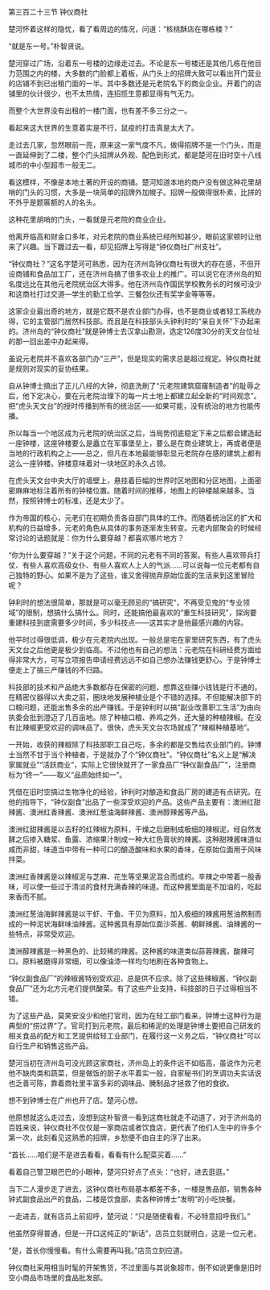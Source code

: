 

第三百二十三节 钟仪商社

楚河怀着这样的隐忧，看了看周边的情况，问道：“核桃酥店在哪栋楼？”

“就是东一号。”朴智贤说。

楚河穿过广场，沿着东一号楼的边缘走过去。不论是东一号楼还是其他几栋在他目力范围之内的楼，大多数的门脸都上着板，从门头上的招牌大致可以看出开门营业的店铺不到已出租门面的一半。其中多数还是元老院名下的商业企业。开着门的店铺里的伙计很少，也不太热情，连招揽生意都显得有气无力。

而整个大世界没有出租的一楼门面，也有差不多三分之一。

看起来这大世界的生意着实是不行，鼠疫的打击真是太大了。

走过去几家，忽然眼前一亮，原来这一家气度不凡，做得招牌不是一个门头，而是一直延伸到了二楼，整个门头招牌从外观、配色到形式，都是楚河在旧时空十八线城市的中小型超市一般无二。

看这模样，不像是本地土著的开设的商铺。楚河知道本地的商户没有做这种花里胡哨的门头的习惯，大多是一块简单的招牌外加幌子。招牌一般做得很朴素，比拼的不外乎是题匾额的人的名头。

这种花里胡哨的门头，一看就是元老院的商业企业。

他离开临高和财金口多年，对元老院的商业系统已经所知甚少，眼前这家顿时让他来了兴趣。当下踱过去一看，却见招牌上写得是“钟仪商社广州支社”。

“钟仪商社？”这名字楚河可熟悉，因为在济州岛钟仪商社有很大的存在感，不但开设商铺和食品加工厂，还在济州岛搞了很多农业上的推广。可以说它在济州岛的知名度远比在其他元老院统治区大得多。他在济州岛作国民学校教务长的时候可没少和这商社打过交道―学生的勤工俭学、三餐包伙还有奖学金等等等。

这家企业最出奇的地方，就是它既不是农业部门办得，也不是商业或者轻工系统办得，它的主管部门居然科技部。而且是在科技部头头钟利时的“亲自关怀”下办起来的。济州岛的“钟仪商社”就是钟博士去汉拿山勘测，选定126度30分的天文台位址的那一回出差中办起来得。

虽说元老院并不喜欢各部门办“三产”，但是现实的需求总是超过规定。钟仪商社就是规则对现实的妥协结果。

自从钟博士搞出了正儿八经的大钟，彻底洗刷了“元老院建筑窟窿制造者”的耻辱之后，他下定决心，要在元老院治理下的每一片土地上都建立起全新的“时间观念”。把“虎头天文台”的授时传播到所有的统治区――如果可能，没有统治的地方也能传播。

所以每当一个地区成为元老院的统治区之后，当局势彻底稳定下来之后都会建造起一座钟楼，这座钟楼要么是矗立在军事堡垒上，要么是在商业建筑上，再或者便是当地的行政机构之上――总之，但凡在本地最能够彰显元老院存在感的建筑上都有这么一座钟楼。钟楼意味着对一块地区的永久占领。

在虎头天文台中央大厅的墙壁上，悬挂着巨幅的世界时区地图和分区地图，上面密密麻麻地标注着所有的钟楼位置。随着时间的推移，地图上的钟楼越来越多。当然，按照钟博士的标准，还是太少了。

作为帝国的核心，元老们在初期负责各自部门具体的工作。而随着统治区的扩大和机构的日益增多，元老的角色从具体的事务逐渐发生转变。元老内部聚会的时候经常讨论的话题就是：你为什么要穿越？都喜欢哪片地方？

“你为什么要穿越？”关于这个问题，不同的元老有不同的答案。有些人喜欢带兵打仗、有些人喜欢高级女仆、有些人喜欢人上人的气派……可以说每一位元老都有自己独特的野心。如果不是为了这些，谁又舍得抛弃原始位面的生活来到这里冒险呢？

钟利时的想法很简单，那就是可以毫无顾忌的“搞研究”，不再受见鬼的“专业领域”的限制，想搞什么搞什么。同时，还能搞他最喜欢的“重生科技研究”，探询要重建科技到底需要多少时间，多少科技点――这其实才是他最感兴趣的内容。

他平时过得很低调，极少在元老院内出现。一般总是宅在家里研究东西，有了虎头天文台之后他更是极少到临高。不过他也有自己的想法：元老院在科研经费方面给得非常大方，可写立项报告申请经费远远不如自己想办法赚钱更舒心。于是钟博士便走上了搞三产赚钱的不归路。

科技部的技术和产品绝大多数都存在保密的问题，想靠这些赚小钱钱是行不通的。在精密仪器得以大卖之前，圈块地发展种植业是个不错的选择。不但能解决部下的口粮问题，还能出售多余的出产赚钱。于是钟利时以搞“副业改善职工生活”为由向执委会批到澄迈了几百亩地。除了种植口粮、养鸡之外，还大量的种植辣椒。在没有比辣椒更受欢迎的调味品了。很快，虎头天文台农场就成了“辣椒种植基地”。

一开始，收获的辣椒除了科技部职工自己吃，多余的都是交售给农业部门的。钟博士当然不甘于当个种植者，于是就办了个“钟仪商社”。“钟仪商社”名义上是“解决家属就业”“活跃商业”，实际上它很快就开了一家食品厂“钟仪副食品厂”，注册商标为“终一”――取义“品质始终如一”。

凭借在旧时空搞过生物净化的经验，钟利时对酿造和食品厂房的建造有点研究。在他的指导下，“钟仪副食”出品了一些深受欢迎的产品。这些产品主要有：澳洲红甜辣酱、澳洲红香辣酱、澳洲红葱油海鲜辣酱、澳洲醇辣酱等产品。

澳洲红甜辣酱是以去籽的红辣椒为原料，干燥之后磨制成极细的辣椒泥，经自然发酵之后掺入糖浆、鱼露、浓缩果汁制成一种大红色膏状的辣酱。这种甜辣酱味道似咸而非甜，味道当中带有一种可口的酿造酸味和水果的香味，在原始位面用于风味拌菜。

澳洲红香辣酱是以辣椒泥与芝麻、花生等坚果泥混合而成的。辛辣之中带着一股香味，可以使一些过于清淡的食材充满香辣的味道。而这种酱里面是不加油的，吃起来香而不腻。

澳洲红葱油海鲜辣酱是以干虾、干鱼、干贝为原料，加入极细的辣酱用葱油熬制而成的一种泥状海鲜味油辣酱。这种酱具有原始位面沙茶酱、朝鲜辣酱、油辣酱的一些特点，非常受欢迎。

澳洲醇辣酱是一种黑色的、比较稀的辣酱。这种酱的味道类似蒜蓉辣酱，酸辣可口。原料被磨得非常细，可以像油漆一样均匀地刷在各种食物上。

“钟仪副食品厂”的辣椒酱特别受欢迎，总是供不应求。除了这些辣椒酱，“钟仪副食品厂”还为北方元老们提供酸菜。有了这些产业支持，科技部的日子过得相当不错。

为了这些产品，莫笑安没少和他打官司，因为在轻工部门看来，钟博士这种行为是典型的“捞过界”了。官司打到元老院，最后和稀泥的处理是钟博士要把自己研发的相关食品的配方和工艺提供给轻工业部门，在履行这一义务之后，“钟仪商社”可以自行生产和销售这些产品。

楚河当初在济州岛可没光顾这家商社，济州岛上的条件远不如临高，虽说作为元老他不缺肉类和蔬菜，但是做饭的厨子水平着实一般，自家秘书们的烹调功夫实话说也乏善可陈，靠着商社里丰富多彩的调味品、腌制品才拯救了他的食欲。

想不到钟博士在广州也开了店。楚河心想。

他原想就这么走过去，没想到这朴智贤一看到这商社就走不动道了，对于济州岛的百姓来说，钟仪商社不仅仅是一家商店或者饮食店，更代表了他们人生中的许多个第一次，此刻看见这熟悉的招牌，乡愁便不由自主的浮了出来。

“首长……咱们是不是进去看看，看看有什么配菜买着……”

看着自己警卫眼巴巴的小眼神，楚河只好点了点头：“也好，进去逛逛。”

当下二人漫步走了进去，这钟仪商社布局基本都差不多，一楼是售品部，销售各种钟式副食品出产的食品，二楼是饮食部，卖各种钟博士“发明”的小吃快餐。

一走进去，就有店员上前招呼，楚河说：“只是随便看看，不必特意招呼我们。”

他虽然穿得普通，但是一开口这纯正的“新话”，店员立刻就明白，这是一位元老。

“是，首长你慢慢看。有什么需要再叫我。”店员立刻应道。

钟仪商社采用相当时髦的开架售货，不过里面与其说象超市，倒不如说更像是旧时空小商品市场里的食品批发部。

